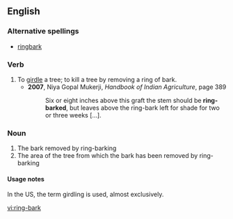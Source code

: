 ==English==

===Alternative spellings===
* [[ringbark]]

===Verb===
{{en-verb}}

# To [[girdle]] a tree; to kill a tree by removing a ring of bark.
#* '''2007''', Niya Gopal Mukerji, ''Handbook of Indian Agriculture'', page 389
#*: Six or eight inches above this graft the stem should be '''ring-barked''', but leaves above the ring-bark left for shade for two or three weeks […].

===Noun===
{{en-noun|-}}

# The bark removed by ring-barking
# The area of the tree from which the bark has been removed by ring-barking

====Usage notes====
In the US, the term girdling is used, almost exclusively.

[[vi:ring-bark]]